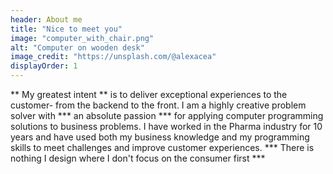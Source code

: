 ```yaml
---
header: About me
title: "Nice to meet you"
image: "computer_with_chair.png"
alt: "Computer on wooden desk"
image_credit: "https://unsplash.com/@alexacea"
displayOrder: 1
---
```


** My greatest intent ** is to deliver exceptional experiences to the customer- from the backend to the front.  I am a highly creative problem solver with *** an absolute passion *** for applying computer programming solutions to business problems. I have worked in the Pharma industry for 10 years and have used both my business knowledge and my programming skills to meet challenges and improve customer experiences. 
*** There is nothing I design where I don't focus on the consumer first ***

